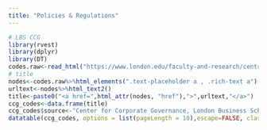 ---
title: "Policies & Regulations"
---

```{r echo=FALSE, message=FALSE, results='asis'}
# LBS CCG
library(rvest)
library(dplyr)
library(DT)
codes.raw<-read_html("https://www.london.edu/faculty-and-research/centre-for-corporate-governance/governance-and-policies")
# title
nodes<-codes.raw%>%html_elements(".text-placeholder a , .rich-text a")
urltext<-nodes%>%html_text2()
title<-paste0("<a href=",html_attr(nodes, "href"),">",urltext,"</a>")
ccg_codes<-data.frame(title)
ccg_codes$source<-"Center for Corporate Governance, London Business School"
datatable(ccg_codes, options = list(pageLength = 10),escape=FALSE, class = 'cell-border stripe')
```

